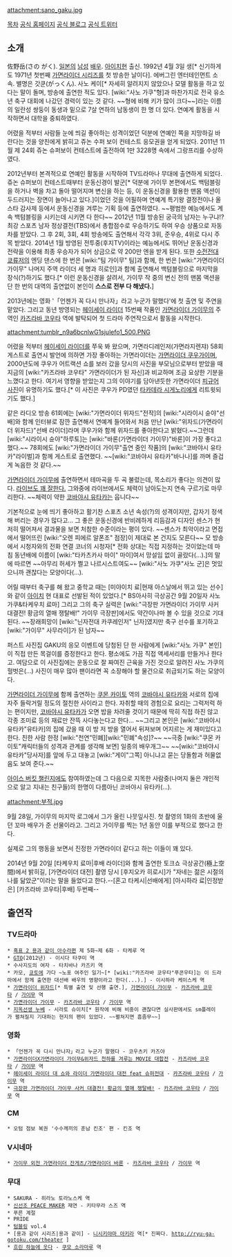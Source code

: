 attachment:sano_gaku.jpg

[[목차]]
[http://www.gakufc.com/ 공식 홈페이지]
[http://www.gakufc.com/blog/ 공식 블로그]
[https://twitter.com/oxgakuox 공식 트위터]

== 소개 ==
佐野岳(さの がく). [[일본]]의 [[남성]] [[배우]]. [[아이치]]현 출신. 1992년 4월 3일 생[* 신기하게도 1971년 첫번째 [[가면라이더 시리즈]]를 첫 방송한 날이다]. 에버그린 엔터테인먼트 소속. 별명은 갓쿤(がっくん). 사노 케이[* 자세히 알려지지 않았으나 모델 활동을 하고 있다는 말이 돌며, 방송에 출연한 적도 있다. [wiki:"사노 가쿠"형]과 마찬가지로 전국 유소년 축구 대회에 나갔던 경력이 있는 것 같다. ~~형에 비해 키가 많이 크다~~]라는 이름의 일란성 쌍둥이 동생과 밑으로 7살 연하의 남동생이 한 명 더 있다. 연예계 활동을 시작하면서 대학을 중퇴하였다.

어렸을 적부터 사람들 눈에 띄길 좋아하는 성격이었던 덕분에 연예인 쪽을 지망하길 바란다는 것을 양친에게 밝히고 쥬논 수퍼 보이 컨테스트 응모권을 얻게 되었다. 2011년 11월 제 24회 쥬논 슈퍼보이 컨테스트에 출전하여 1만 3228명 속에서 그랑프리를 수상하였다.

2012년부터 본격적으로 연예인 활동을 시작하여 TV드라마나 무대에 출연하게 되었다. 쥬논 슈퍼보이 컨테스트때부터 운동신경이 발군[* 덕분에 가이무 본편에서도 백텀블링을 하거나 벽을 차고 돌아 떨어지며 변신을 하는 등, 이 운동신경을 활용한 맨몸 액션이 두드러지는 장면이 늘어나고 있다.]이었던 것을 어필하며 연예계 특기왕 결정전이나 올스타 감사제 등에서 운동신경을 겨루는 기획 등에 출연하였다. ~~평범한 예능에서도 계속 백텀블링을 시키는데 시키면 다 한다~~ 2012년 11월 방송된 궁극의 남자는 누구냐!? 최강 스포츠 남자 정상결전(TBS)에서 총합점수로 우승하기도 하여 우승 상품으로 자동차를 받았다. 그 후 2회, 3회, 4회 방송에도 출연해서 각각 3위, 준우승, 4위로 다시 주목 받았다. 2014년 1월 방영된 전투중(후지TV)이라는 예능에서도 뛰어난 운동신경과 전략을 이용해 최종 우승자가 되어 상금으로 약 200만 엔을 받게 된다. 또한 [[수전전대 쿄류저]]의 엔딩 댄스에 한 번은 [wiki:"팀 가이무" 팀]과 함께, 한 번은 [wiki:"가면라이더 가이무" 나머지 주역 라이더 세 명과 히로인]과 함께 출연해서 백텀블링으로 마지막을 장식(?)하기도 했다.[* 이런 운동신경을 살려서, 가이무 작 중의 변신 전의 맨몸 액션을 단 한 번의 대역의 출연없이 본인이 '''스스로 전부 다 해냈다.''']

2013년에는 영화 '「언젠가 꼭 다시 만나자」라고 누군가 말했다'에 첫 출연 및 주연을 맡았다. 그리고 동년 방영되는 [[헤이세이 라이더]] 15번째 작품인 [[가면라이더 가이무]]의 주역인 [[카즈라바 코우타]] 역에 발탁되어 첫 드라마 주연작으로서 활동을 시작한다.

attachment:tumblr_n9a6bcnlwG1sjulefo1_500.PNG

어렸을 적부터 [[헤이세이 라이더]]를 쭈욱 봐 왔으며, 가면라디레인저(가면라지렌쟈) 58회 게스트로 출연시 발언에 의하면 가장 좋아하는 가면라이더는 [[가면라이더 쿠우가]]이며, 2000년도에 쿠우가 어트랙션 쇼를 보러 갔을 당시의 사진을 부모님으로부터 받았을 때 지금의 [wiki:"카즈라바 코우타" 가면라이더가 된 자신]과 비교하며 조금 요상한 기분을 느꼈다고 한다. 여기서 영향을 받았는지 그의 이야기를 담아낸듯한 가면라이더 [http://livedoor.blogimg.jp/bakattan/imgs/8/0/80208024.jpg 피규어] [http://livedoor.blogimg.jp/bakattan/imgs/1/b/1b149579.jpg 사진]이 유명하기도 했다.[* 이 사진은 쿠우가 PD였던 [[타카데라 시게노리]]에게 리트윗되기도 했다.]

같은 라디오 방송 61회에는 [wiki:"가면라이더 위자드"전작]의 [wiki:"시라이시 슌야"선배]와 함께 인터뷰로 잠깐 출연해서 연예계 들어와서 처음 만난 [wiki:"위자드(가면라이더 위자드)"선배 라이더]라며 쿠우가와 함께 위자드를 좋아한다고 밝혔다.~~그런데 [wiki:"시라이시 슌야"하루토]는 [wiki:"바론(가면라이더 가이무)"바론]이 가장 좋다고 했다.~~ 78회에도 [wiki:"가면라이더 가이무"출연 중인 작품]의 [wiki:"코바야시 유타카"라이벌]과 함께 게스트로 출연했다. ~~[wiki:"코바야시 유타카"바나나]를 까며 즐겁게 녹음한 것 같다.~~

[[가면라이더 가이무]]에 출연하면서 테마곡을 두 곡 불렀는데, 목소리가 좋다는 의견이 많다. [https://www.youtube.com/watch?v=V0DgE8BjcUo 라이브도 꽤 잘한다.] 그와중에 라이브에서도 체력이 남아도는지 연속 구르기로 마무리한다. ~~체력이 약한 [[코바야시 유타카]]는 웁니다~~

기본적으로 눈에 띄기 좋아하고 활기찬 스포츠 소년 속성(?)의 성격이지만, 갑자기 정색해 버리는 경우가 많다고... 그 좋은 운동신경에 반비례하게 리듬감과 디자인 센스가 현저히 떨어져서 결과물을 보면 처참한 수준이라는 평이 있다. ~~센스가 최악이라고 면접에서 떨어뜨린 [wiki:"오렌 피에르 알폰조" 점장]이 제대로 본 건지도 모른다~~ 모 방송에서 시청자와의 전화 연결 코너의 시청자[* 전화 상대는 직접 지정하는 것이었는데 마침 동년배에 이름이 [wiki:"타카츠카사 마이" 마이]여서 망설임 없이 골랐다(...).]의 말에 따르면 ~~아무리 허세가 쩔고 나르시스트여도~~ [wiki:"사노 가쿠"사노 군]은 멋있으니까 괜찮다는 모양이다(...).

어릴 때부터 축구를 해 왔고 중학교 때는 [미야이치 료|현재 아스날에서 뛰고 있는 선수]와 같이 [[아이치]] 현 대표로 선발된 적이 있었다.[* BS아사히 극상공간 9월 20일자 사노 가쿠&타케우치 료마] 그리고 그의 축구 실력은 [wiki:"극장판 가면라이더 가이무 사커 대결전! 황금의 열매 쟁탈배!" 가이무 극장판]에서도 약간이나마 볼 수 있을 것으로 기대된다. ~~장래희망이 [wiki:"닌자전대 카쿠레인저" 닌자]였지만 축구 선수를 포기하고 [wiki:"가이무" 사무라이]가 된 남자~~

퍼스트 사진집 GAKU의 응모 이벤트에 당첨된 단 한 사람에게 [wiki:"사노 가쿠" 본인]이 직접 만든 목걸이를 증정한다고 한다. 평소에도 가끔 직접 액세서리를 만들거나 한다고. 여담으로 이 사진집에는 운동으로 잘 짜여진 근육을 가진 것으로 알려진 사노 가쿠의 헐벗은(...) 사진이 매우 많아 팬이라면 꼭 소장해야 할 물건으로 취급되기도 하는 모양이다.

[[가면라이더 가이무]]에 함께 출연하는 [[쿠몬 카이토]] 역의 [[코바야시 유타카]]와 서로의 집에 자주 들락거릴 정도의 절친한 사이라고 한다. 자취할 때의 경험으로 요리는 그럭저럭 하는 편이지만, [[코바야시 유타카]]가 오면 밥을 차려줄 것이기 때문에 딱히 직접 하진 않고 각종 조미료 등의 재료만 잔뜩 사다놓는다고 한다... ~~그리고 본인은 [wiki:"코바야시 유타카"유타카]의 집에 갔을 때 이 방 저 방을 열어서 뒤져보며 어지르는 게 재미있다고 한다. 친한 사람 한정 [wiki:"천연"민폐][wiki:"민폐"속성]?~~ ~~극중 [wiki:"쿠몬 카이토"캐릭터들의 성격과 관계를 생각해 보면] 일종의 배우개그~~ ~~[wiki:"코바야시 유타카"당사자]를 앞에 두고 대놓고 [wiki:"게이"그쪽] 아니냐고 묻는 당돌함과 허물없음도 보여 준다.~~

[[아이스 버킷 챌린지]]에도 참여하였는데 그 다음으로 지목한 사람중(나머지 둘은 개인적으로 알고 지내는 친구들)의 한명이 다름아닌 코바야시 유타카(...).

attachment:부적.jpg

9월 28일, 가이무의 마지막 로그에서 그가 올린 나뭇잎사진. 첫 촬영의 1화의 초반에 울던 꼬마 배우가 준 선물이라고. 그리고 가이무를 찍는 1년 동안 이를 부적으로 했다고 한다. 

실제로 그의 행동을 보면서 진정한 가면라이더 같다고 하는 이들이 꽤 있다.

2014년 9월 20일 [타케우치 료마|후배 라이더]와 함께 출연한 토크쇼 극상공간(極上空間)에서 밝히길, [가면라이더 대전] 촬영 당시 [후지오카 히로시]가 "자네는 젊은 시절의 나를 닮았군"이라는 말을 들었다고 한다.--[혼고 타케시|선배에게] [아시하라 료|인정받은] [카즈라바 코우타|후배] 두번째--
== 출연작 ==
=== TV드라마 ===
 * [[흑표 2 용과 같이 아수라편]] 제 5화~제 6화 - 타케루 역
 * [[GTO]](2012년) - 이시다 타쿠미 역
 * 수사지도의 여자 - 타치바나 카즈키 역
 * 카모, [[쿄토]]에 가다 ~노포 여주인 일기~[* [wiki:"카즈라바 코우타"푸콘우타]는 이 드라마에서 함께 출연한 대선배 배우의 영향이라고 한다(...).] - 이시하라 케이스케 역
 * [[가면라이더 위자드]][* 특별 출연 및 선행 출연.], [[가면라이더 가이무]] - [[카즈라바 코우타]] / [[가이무]] 역
 * [[가면라이더 가이무]] - [[카즈라바 코우타]] / [[가이무]] 역
 * [[지옥선생 누베]] - 시라토 슈이치[* 원작에 비해 비중이 괜찮다면 실사판에서도 sm플레이가 펼쳐질지 기대하는 현지의 팬이 있었다. ~~펼쳐지면 흠좀무~~]

=== 영화 ===
 * 「언젠가 꼭 다시 만나자」라고 누군가 말했다 - 코우츠키 카즈야
 * [[가면라이더X가면라이더 가이무&위자드 천하를 겨루는 MOVIE 대합전]] - [[카즈라바 코우타]] / [[가이무]] 역
 * [[헤이세이 라이더 대 쇼와 라이더 가면라이더 대전 feat 슈퍼전대]] - [[카즈라바 코우타]] / [[가이무]] 역
 * [[극장판 가면라이더 가이무 사커 대결전! 황금의 열매 쟁탈배!]] - [[카즈라바 코우타]] / [[가이무]] 역

=== CM ===
 * 오텀 점보 복권 '수수께끼의 훈남 킨조' 편 - 킨조 역

=== V시네마 ===
 * [[가이무 외전 가면라이더 잔게츠/가면라이더 바론]] - [[카즈라바 코우타]] / [[가이무]] 역

=== 무대 ===
 * SAKURA - 히라노 토라노스케 역
 * [[피스메이커 쿠로가네|신선조 PEACE MAKER]] 재연 - 키타무라 스즈 역
 * 푸른 계절
 * PRIDE
 * [[텀블링]] vol.4
 * [용과 같이 시리즈|용과 같이] - [[니시키야마 아키라]] 역[* 진짜다. http://ryu-ga-gotoku.com/theater ]
 * [[흐린 하늘에 웃다]] - [[쿠모 소라마루]] 역
